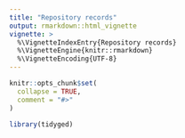 ```yaml
---
title: "Repository records"
output: rmarkdown::html_vignette
vignette: >
  %\VignetteIndexEntry{Repository records}
  %\VignetteEngine{knitr::rmarkdown}
  %\VignetteEncoding{UTF-8}
---
```


```r
knitr::opts_chunk$set(
  collapse = TRUE,
  comment = "#>"
)
```

```r
library(tidyged)
```
